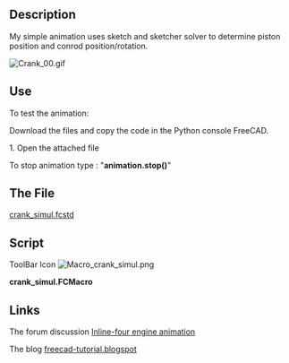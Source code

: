 <languages/>
<translate>
<!--T:1-->
{{Macro
|Name=Crank Simul
|Icon=Macro_crank_simul.png
|Description=My simple animation uses sketch and sketcher solver to determine piston position and conrod position/rotation. 
|Author=kwahoo
|Version=1.0
|Date=2014-06-13
|FCVersion=All
|Download= [https://wiki.freecad.org/images/0/04/Macro_crank_simul.png ToolBar Icon]<br />The file [https://forum.freecad.org/download/file.php?id=5954 crank_simul.fcstd]
}}

<!--T:2-->
==Description==
My simple animation uses sketch and sketcher solver to determine piston position and conrod position/rotation.

</translate>
[[File:Crank 00.gif]]
<translate>

<!--T:4-->
==Use==
To test the animation:

<!--T:5-->
Download the files and copy the code in the Python console FreeCAD.

<!--T:6-->
1. Open the attached file

<!--T:7-->
To stop animation type : 
</translate>
"'''animation.stop()'''"

<translate>
==The File== <!--T:8-->
</translate>
[https://forum.freecad.org/download/file.php?id=5954 crank_simul.fcstd]
<translate>
==Script== <!--T:9-->
</translate>
ToolBar Icon [[Image:Macro_crank_simul.png]]

'''crank_simul.FCMacro'''

{{MacroCode|code=
import FreeCAD as App, FreeCADGui as Gui, Part, time, sys, math, Draft, DraftGeomUtils
from PySide import QtGui,QtCore

class Animation(object):
    def __init__(self):
        App.Console.PrintMessage('init')

        App.ActiveDocument.recompute()

        self.timer = QtCore.QTimer()
        QtCore.QObject.connect(self.timer, QtCore.SIGNAL("timeout()"), self.my_update)
        self.timer.start(50)

        self.an = 0.1

    def my_update(self):
        string = '{0}'.format(self.an)
        self.an = self.an + 0.01 if self.an < (2 * math.pi) else 0.0

        angle = math.degrees(self.an)
        App.ActiveDocument.Sketch.setDatum(5,App.Units.Quantity(str(angle)+' deg'))
        App.ActiveDocument.recompute()
        p1 = App.ActiveDocument.Sketch.Shape.Vertexes[0].Point
        p2 = App.ActiveDocument.Sketch.Shape.Vertexes[1].Point
        conrodangle = math.degrees(Draft.DraftVecUtils.angle(App.Vector(1,0,0),(p1-p2))) - 90
        App.ActiveDocument.getObject("Cylinder").Placement = App.Placement(p1,App.Rotation(App.Vector(1,0,0),-90))
        App.ActiveDocument.getObject("Sketch001").Placement = App.Placement(p1,App.Rotation(App.Vector(0,0,1),conrodangle))

    def stop(self):
        self.timer.stop()
         

animation = Animation()

}}
<translate>

<!--T:10-->
==Links==
The forum discussion [https://forum.freecad.org/viewtopic.php?f=24&t=6815&hilit=animation#p55092 Inline-four engine animation]

<!--T:11-->
The blog [http://freecad-tutorial.blogspot.be/ freecad-tutorial.blogspot]

</translate>
{{clear}}